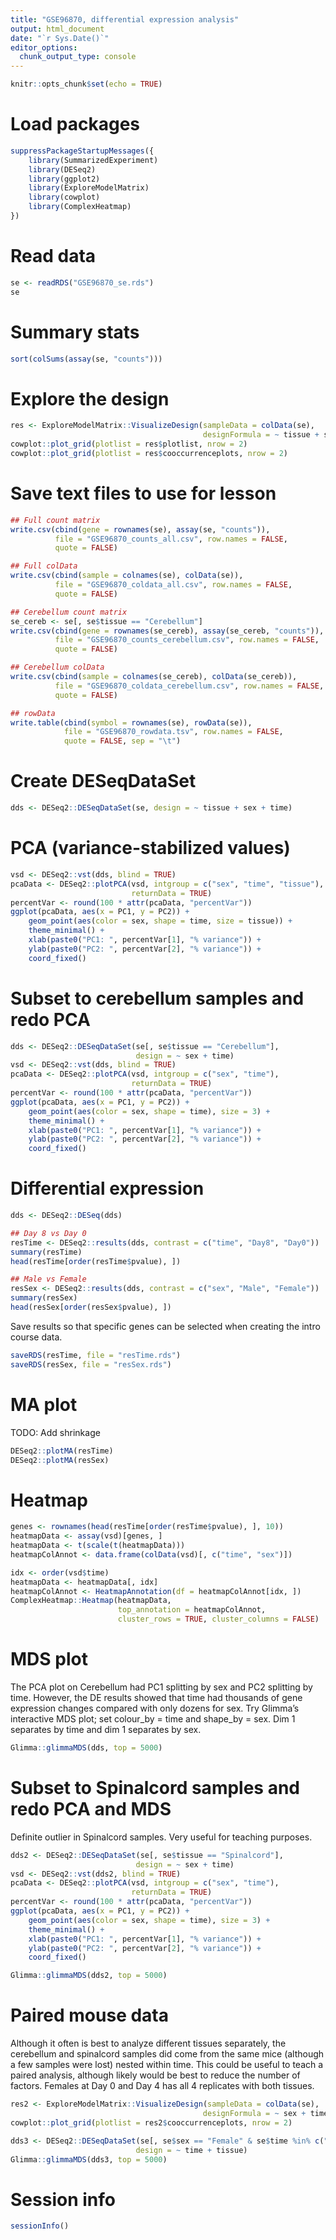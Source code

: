 ```yaml
---
title: "GSE96870, differential expression analysis"
output: html_document
date: "`r Sys.Date()`"
editor_options:
  chunk_output_type: console
---
```


```r
knitr::opts_chunk$set(echo = TRUE)
```

# Load packages

```r
suppressPackageStartupMessages({
	library(SummarizedExperiment)
	library(DESeq2)
	library(ggplot2)
	library(ExploreModelMatrix)
	library(cowplot)
	library(ComplexHeatmap)
})
```

# Read data

```r
se <- readRDS("GSE96870_se.rds")
se
```

# Summary stats

```r
sort(colSums(assay(se, "counts")))
```

# Explore the design

```r
res <- ExploreModelMatrix::VisualizeDesign(sampleData = colData(se),
										   designFormula = ~ tissue + sex + time)
cowplot::plot_grid(plotlist = res$plotlist, nrow = 2)
cowplot::plot_grid(plotlist = res$cooccurrenceplots, nrow = 2)
```

# Save text files to use for lesson

```r
## Full count matrix
write.csv(cbind(gene = rownames(se), assay(se, "counts")),
          file = "GSE96870_counts_all.csv", row.names = FALSE, 
          quote = FALSE)

## Full colData
write.csv(cbind(sample = colnames(se), colData(se)),
          file = "GSE96870_coldata_all.csv", row.names = FALSE, 
          quote = FALSE)

## Cerebellum count matrix
se_cereb <- se[, se$tissue == "Cerebellum"]
write.csv(cbind(gene = rownames(se_cereb), assay(se_cereb, "counts")),
          file = "GSE96870_counts_cerebellum.csv", row.names = FALSE, 
          quote = FALSE)

## Cerebellum colData
write.csv(cbind(sample = colnames(se_cereb), colData(se_cereb)),
          file = "GSE96870_coldata_cerebellum.csv", row.names = FALSE, 
          quote = FALSE)

## rowData
write.table(cbind(symbol = rownames(se), rowData(se)),
            file = "GSE96870_rowdata.tsv", row.names = FALSE, 
            quote = FALSE, sep = "\t")
```


# Create DESeqDataSet

```r
dds <- DESeq2::DESeqDataSet(se, design = ~ tissue + sex + time)
```

# PCA (variance-stabilized values)

```r
vsd <- DESeq2::vst(dds, blind = TRUE)
pcaData <- DESeq2::plotPCA(vsd, intgroup = c("sex", "time", "tissue"),
						   returnData = TRUE)
percentVar <- round(100 * attr(pcaData, "percentVar"))
ggplot(pcaData, aes(x = PC1, y = PC2)) +
	geom_point(aes(color = sex, shape = time, size = tissue)) +
	theme_minimal() +
	xlab(paste0("PC1: ", percentVar[1], "% variance")) +
	ylab(paste0("PC2: ", percentVar[2], "% variance")) +
	coord_fixed()
```

# Subset to cerebellum samples and redo PCA

```r
dds <- DESeq2::DESeqDataSet(se[, se$tissue == "Cerebellum"],
							design = ~ sex + time)
vsd <- DESeq2::vst(dds, blind = TRUE)
pcaData <- DESeq2::plotPCA(vsd, intgroup = c("sex", "time"),
						   returnData = TRUE)
percentVar <- round(100 * attr(pcaData, "percentVar"))
ggplot(pcaData, aes(x = PC1, y = PC2)) +
	geom_point(aes(color = sex, shape = time), size = 3) +
	theme_minimal() +
	xlab(paste0("PC1: ", percentVar[1], "% variance")) +
	ylab(paste0("PC2: ", percentVar[2], "% variance")) +
	coord_fixed()
```

# Differential expression

```r
dds <- DESeq2::DESeq(dds)

## Day 8 vs Day 0
resTime <- DESeq2::results(dds, contrast = c("time", "Day8", "Day0"))
summary(resTime)
head(resTime[order(resTime$pvalue), ])

## Male vs Female
resSex <- DESeq2::results(dds, contrast = c("sex", "Male", "Female"))
summary(resSex)
head(resSex[order(resSex$pvalue), ])
```


Save results so that specific genes can be selected when creating the
intro course data.

```r
saveRDS(resTime, file = "resTime.rds")
saveRDS(resSex, file = "resSex.rds")
```

# MA plot

TODO: Add shrinkage

```r
DESeq2::plotMA(resTime)
DESeq2::plotMA(resSex)
```

# Heatmap

```r
genes <- rownames(head(resTime[order(resTime$pvalue), ], 10))
heatmapData <- assay(vsd)[genes, ]
heatmapData <- t(scale(t(heatmapData)))
heatmapColAnnot <- data.frame(colData(vsd)[, c("time", "sex")])

idx <- order(vsd$time)
heatmapData <- heatmapData[, idx]
heatmapColAnnot <- HeatmapAnnotation(df = heatmapColAnnot[idx, ])
ComplexHeatmap::Heatmap(heatmapData,
						top_annotation = heatmapColAnnot,
						cluster_rows = TRUE, cluster_columns = FALSE)
```

# MDS plot

The PCA plot on Cerebellum had PC1 splitting by sex and PC2 splitting by time. However, the DE results showed that time had thousands of gene expression changes compared with only dozens for sex. Try Glimma's interactive MDS plot; set colour_by = time and shape_by = sex. Dim 1 separates by time and dim 1 separates by sex.

```r
Glimma::glimmaMDS(dds, top = 5000)
```


# Subset to Spinalcord samples and redo PCA and MDS

Definite outlier in Spinalcord samples. Very useful for teaching purposes.

```r
dds2 <- DESeq2::DESeqDataSet(se[, se$tissue == "Spinalcord"],
							design = ~ sex + time)
vsd <- DESeq2::vst(dds2, blind = TRUE)
pcaData <- DESeq2::plotPCA(vsd, intgroup = c("sex", "time"),
						   returnData = TRUE)
percentVar <- round(100 * attr(pcaData, "percentVar"))
ggplot(pcaData, aes(x = PC1, y = PC2)) +
	geom_point(aes(color = sex, shape = time), size = 3) +
	theme_minimal() +
	xlab(paste0("PC1: ", percentVar[1], "% variance")) +
	ylab(paste0("PC2: ", percentVar[2], "% variance")) +
	coord_fixed()
```

```r
Glimma::glimmaMDS(dds2, top = 5000)
```


# Paired mouse data

Although it often is best to analyze different tissues separately, the cerebellum and spinalcord samples did come from the same mice (although a few samples were lost) nested within time. This could be useful to teach a paired analysis, although likely would be best to reduce the number of factors. Females at Day 0 and Day 4 has all 4 replicates with both tissues.


```r
res2 <- ExploreModelMatrix::VisualizeDesign(sampleData = colData(se),
										   designFormula = ~ sex + time + mouse)
cowplot::plot_grid(plotlist = res2$cooccurrenceplots, nrow = 2)
```

```r
dds3 <- DESeq2::DESeqDataSet(se[, se$sex == "Female" & se$time %in% c("Day0","Day4")],
							design = ~ time + tissue)
Glimma::glimmaMDS(dds3, top = 5000)

```



# Session info

```r
sessionInfo()
```
